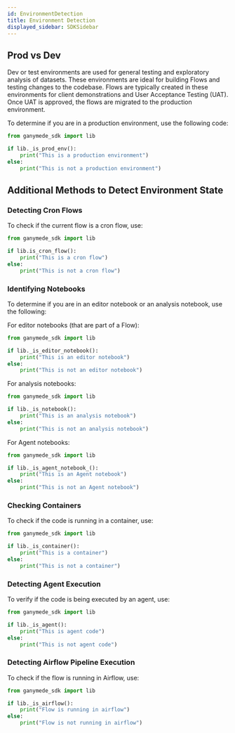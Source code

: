 ```yaml
---
id: EnvironmentDetection
title: Environment Detection
displayed_sidebar: SDKSidebar
---
```




## Prod vs Dev 

Dev or test environments are used for general testing and exploratory analysis of datasets. These
environments are ideal for building Flows and testing changes to the codebase. Flows are typically created in these environments for client demonstrations and User Acceptance Testing (UAT). Once UAT is approved, the flows are migrated to the production environment.

To determine if you are in a production environment, use the following code:

```python
from ganymede_sdk import lib

if lib._is_prod_env():
    print("This is a production environment")
else:
    print("This is not a production environment")
```

## Additional Methods to Detect Environment State

### Detecting Cron Flows

To check if the current flow is a cron flow, use:

```python
from ganymede_sdk import lib

if lib.is_cron_flow():
    print("This is a cron flow")
else:
    print("This is not a cron flow")
```

### Identifying Notebooks

To determine if you are in an editor notebook or an analysis notebook, use the following:

For editor notebooks (that are part of a Flow):

```python
from ganymede_sdk import lib

if lib._is_editor_notebook():
    print("This is an editor notebook")
else:
    print("This is not an editor notebook")
```

For analysis notebooks:

```python
from ganymede_sdk import lib

if lib._is_notebook():
    print("This is an analysis notebook")
else:
    print("This is not an analysis notebook")
```

For Agent notebooks:

```python
from ganymede_sdk import lib

if lib._is_agent_notebook_():
    print("This is an Agent notebook")
else:
    print("This is not an Agent notebook")
```

### Checking Containers

To check if the code is running in a container, use:

```python
from ganymede_sdk import lib

if lib._is_container():
    print("This is a container")
else:
    print("This is not a container")
```

### Detecting Agent Execution

To verify if the code is being executed by an agent, use:

```python
from ganymede_sdk import lib

if lib._is_agent():
    print("This is agent code")
else:
    print("This is not agent code")
```

### Detecting Airflow Pipeline Execution

To check if the flow is running in Airflow, use:

```python
from ganymede_sdk import lib

if lib._is_airflow():
    print("Flow is running in airflow")
else:
    print("Flow is not running in airflow")
```

